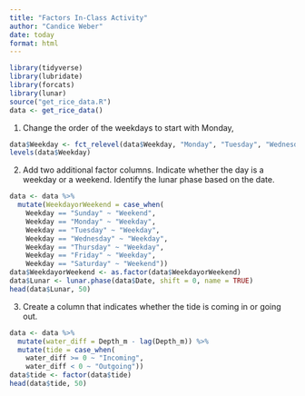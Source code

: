 ```yaml
---
title: "Factors In-Class Activity"
author: "Candice Weber"
date: today
format: html
---
```


```r
library(tidyverse)
library(lubridate)
library(forcats)
library(lunar)
source("get_rice_data.R")
data <- get_rice_data()
```

1. Change the order of the weekdays to start with Monday,

```r
data$Weekday <- fct_relevel(data$Weekday, "Monday", "Tuesday", "Wednesday", "Thursday", "Friday", "Saturday", "Sunday")
levels(data$Weekday)
```

2. Add two additional factor columns.  Indicate whether the day is a weekday or a weekend.  Identify the lunar phase based on the date.

```r
data <- data %>% 
  mutate(WeekdayorWeekend = case_when(
    Weekday == "Sunday" ~ "Weekend",
    Weekday == "Monday" ~ "Weekday",
    Weekday == "Tuesday" ~ "Weekday",
    Weekday == "Wednesday" ~ "Weekday",
    Weekday == "Thursday" ~ "Weekday",
    Weekday == "Friday" ~ "Weekday",
    Weekday == "Saturday" ~ "Weekend"))
data$WeekdayorWeekend <- as.factor(data$WeekdayorWeekend)
data$Lunar <- lunar.phase(data$Date, shift = 0, name = TRUE)
head(data$Lunar, 50)
```

3. Create a column that indicates whether the tide is coming in or going out.

```r
data <- data %>%
  mutate(water_diff = Depth_m - lag(Depth_m)) %>% 
  mutate(tide = case_when(
    water_diff >= 0 ~ "Incoming",
    water_diff < 0 ~ "Outgoing"))
data$tide <- factor(data$tide)
head(data$tide, 50)
```

